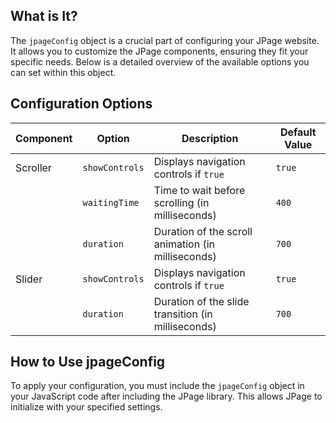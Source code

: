 ## What is It?

The `jpageConfig` object is a crucial part of configuring your JPage website. It allows you to customize the JPage components, ensuring they fit your specific needs. Below is a detailed overview of the available options you can set within this object.

## Configuration Options

| Component | Option         | Description                                        | Default Value |
| --------- | -------------- | -------------------------------------------------- | ------------- |
| Scroller  | `showControls` | Displays navigation controls if `true`             | `true`        |
|           | `waitingTime`  | Time to wait before scrolling (in milliseconds)    | `400`         |
|           | `duration`     | Duration of the scroll animation (in milliseconds) | `700`         |
| Slider    | `showControls` | Displays navigation controls if `true`             | `true`        |
|           | `duration`     | Duration of the slide transition (in milliseconds) | `700`         |

## How to Use jpageConfig

To apply your configuration, you must include the `jpageConfig` object in your JavaScript code after including the JPage library. This allows JPage to initialize with your specified settings.
